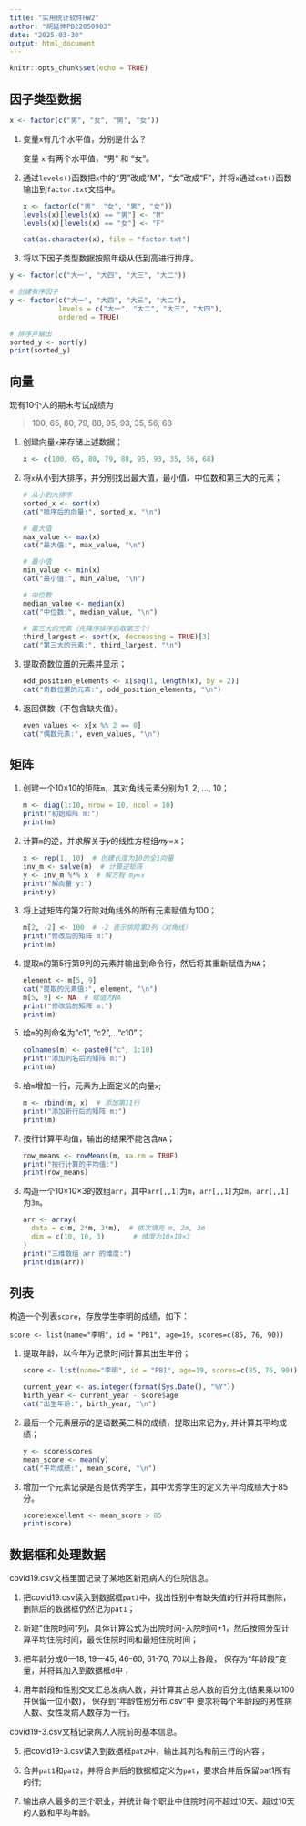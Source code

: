 ```yaml
---
title: "实用统计软件HW2"
author: "胡延伸PB22050983"
date: "2025-03-30"
output: html_document
---
```


```r
knitr::opts_chunk$set(echo = TRUE)
```

## **因子类型数据**

``` r
x <- factor(c("男", "女", "男", "女"))
```

1.  变量`x`有几个水平值，分别是什么？

    变量 `x` 有两个水平值，“男” 和 “女”。

2.  通过`levels()`函数把`x`中的“男”改成“M”，“女”改成“F”，并将`x`通过`cat()`函数输出到`factor.txt`文档中。

    ```r
    x <- factor(c("男", "女", "男", "女"))
    levels(x)[levels(x) == "男"] <- "M"
    levels(x)[levels(x) == "女"] <- "F"

    cat(as.character(x), file = "factor.txt")
    ```

3.  将以下因子类型数据按照年级从低到高进行排序。

``` r
y <- factor(c("大一", "大四", "大三", "大二"))
```

```r
# 创建有序因子
y <- factor(c("大一", "大四", "大三", "大二"), 
            levels = c("大一", "大二", "大三", "大四"), 
            ordered = TRUE)

# 排序并输出
sorted_y <- sort(y)
print(sorted_y)
```

## **向量**

现有10个人的期末考试成绩为

> 100, 65, 80, 79, 88, 95, 93, 35, 56, 68

1.  创建向量`x`来存储上述数据；

    ```r
    x <- c(100, 65, 80, 79, 88, 95, 93, 35, 56, 68)
    ```

2.  将`x`从小到大排序，并分别找出最大值，最小值、中位数和第三大的元素；

    ```r
    # 从小到大排序
    sorted_x <- sort(x)
    cat("排序后的向量:", sorted_x, "\n")

    # 最大值
    max_value <- max(x)
    cat("最大值:", max_value, "\n")

    # 最小值
    min_value <- min(x)
    cat("最小值:", min_value, "\n")

    # 中位数
    median_value <- median(x)
    cat("中位数:", median_value, "\n")

    # 第三大的元素（先降序排序后取第三个）
    third_largest <- sort(x, decreasing = TRUE)[3]
    cat("第三大的元素:", third_largest, "\n")
    ```

3.  提取奇数位置的元素并显示；

    ```r
    odd_position_elements <- x[seq(1, length(x), by = 2)]
    cat("奇数位置的元素:", odd_position_elements, "\n")
    ```

4.  返回偶数（不包含缺失值）。

    ```r
    even_values <- x[x %% 2 == 0]
    cat("偶数元素:", even_values, "\n")
    ```

## 矩阵

1.  创建一个10×10的矩阵`m`，其对角线元素分别为1, 2, …, 10；

    ```r
    m <- diag(1:10, nrow = 10, ncol = 10)
    print("初始矩阵 m:")
    print(m)
    ```

2.  计算`m`的逆，并求解关于𝑦的线性方程组𝑚𝑦=𝑥；

    ```r
    x <- rep(1, 10)  # 创建长度为10的全1向量
    inv_m <- solve(m)  # 计算逆矩阵
    y <- inv_m %*% x  # 解方程 m𝑦=𝑥
    print("解向量 y:")
    print(y)
    ```

3.  将上述矩阵的第2行除对角线外的所有元素赋值为100；

    ```r
    m[2, -2] <- 100  # -2 表示排除第2列（对角线）
    print("修改后的矩阵 m:")
    print(m)
    ```

4.  提取`m`的第5行第9列的元素并输出到命令行，然后将其重新赋值为`NA`；

    ```r
    element <- m[5, 9]
    cat("提取的元素值:", element, "\n")
    m[5, 9] <- NA  # 赋值为NA
    print("修改后的矩阵 m:")
    print(m)
    ```

5.  给`m`的列命名为”c1”, “c2”,…“c10”；

    ```r
    colnames(m) <- paste0("c", 1:10)
    print("添加列名后的矩阵 m:")
    print(m)
    ```

6.  给`m`增加一行，元素为上面定义的向量`x`;

    ```r
    m <- rbind(m, x)  # 添加第11行
    print("添加新行后的矩阵 m:")
    print(m)
    ```

7.  按行计算平均值，输出的结果不能包含`NA`；

    ```r
    row_means <- rowMeans(m, na.rm = TRUE)
    print("按行计算的平均值:")
    print(row_means)
    ```

8.  构造一个10×10×3的数组`arr`，其中`arr[,,1]`为`m`，`arr[,,1]`为`2m`，`arr[,,1]`为`3m`。

    ```r
    arr <- array(
      data = c(m, 2*m, 3*m),  # 依次填充 m, 2m, 3m
      dim = c(10, 10, 3)       # 维度为10×10×3
    )
    print("三维数组 arr 的维度:")
    print(dim(arr))
    ```

## **列表**

构造一个列表`score`，存放学生李明的成绩，如下：

```         
score <- list(name="李明", id = "PB1", age=19, scores=c(85, 76, 90))
```

1.  提取年龄，以今年为记录时间计算其出生年份；

    ```r
    score <- list(name="李明", id = "PB1", age=19, scores=c(85, 76, 90))

    current_year <- as.integer(format(Sys.Date(), "%Y"))
    birth_year <- current_year - score$age
    cat("出生年份:", birth_year, "\n")
    ```

2.  最后一个元素展示的是语数英三科的成绩，提取出来记为`y`, 并计算其平均成绩；

    ```r
    y <- score$scores
    mean_score <- mean(y)
    cat("平均成绩:", mean_score, "\n")
    ```

3.  增加一个元素记录是否是优秀学生，其中优秀学生的定义为平均成绩大于85分。

    ```r
    score$excellent <- mean_score > 85
    print(score)
    ```

## **数据框和处理数据**

covid19.csv文档里面记录了某地区新冠病人的住院信息。

1.  把covid19.csv读入到数据框`pat1`中，找出性别中有缺失值的行并将其删除，删除后的数据框仍然记为`pat1`；

2.  新建”住院时间”列，具体计算公式为出院时间-入院时间+1，然后按照分型计算平均住院时间，最长住院时间和最短住院时间；

3.  把年龄分成0—18, 19—45, 46-60, 61-70, 70以上各段， 保存为“年龄段”变量，并将其加入到数据框`d`中；

4.  用年龄段和性别交叉汇总发病人数，并计算其占总人数的百分比(结果乘以100并保留一位小数)， 保存到“年龄性别分布.csv”中 要求将每个年龄段的男性病人数、女性发病人数存为一行。

covid19-3.csv文档记录病人入院前的基本信息。

5.  把covid19-3.csv读入到数据框`pat2`中，输出其列名和前三行的内容；

6.  合并`pat1`和`pat2`，并将合并后的数据框定义为`pat`，要求合并后保留pat1所有的行;

7.  输出病人最多的三个职业，并统计每个职业中住院时间不超过10天、超过10天的人数和平均年龄。
